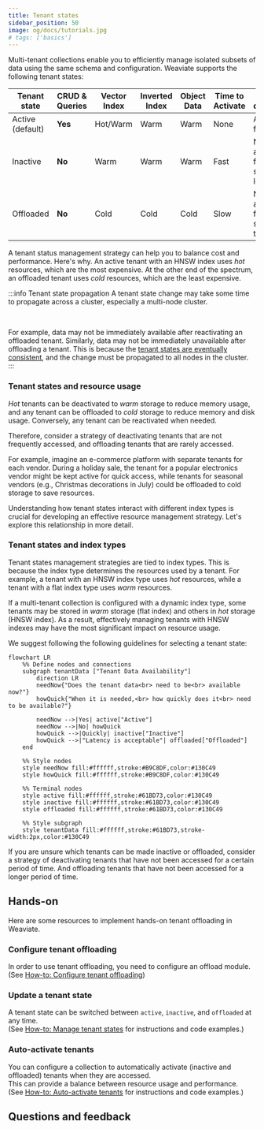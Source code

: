 ```yaml
---
title: Tenant states
sidebar_position: 50
image: og/docs/tutorials.jpg
# tags: ['basics']
---
```


Multi-tenant collections enable you to efficiently manage isolated subsets of data using the same schema and configuration. Weaviate supports the following tenant states:

| Tenant state     | CRUD & Queries | Vector Index | Inverted Index | Object Data | Time to Activate | Tenant description |
|------------------|----------------|--------------|----------------|-------------|------------------|------------|
| Active (default) | **Yes**        | Hot/Warm     | Warm           | Warm        | None             | Available for use |
| Inactive         | **No**         | Warm         | Warm           | Warm        | Fast             | Not available for use, stored locally |
| Offloaded        | **No**         | Cold         | Cold           | Cold        | Slow             | Not available for use, stored on the cloud |

A tenant status management strategy can help you to balance cost and performance. Here's why. An active tenant with an HNSW index uses *hot* resources, which are the most expensive. At the other end of the spectrum, an offloaded tenant uses *cold* resources, which are the least expensive.

:::info Tenant state propagation
A tenant state change may take some time to propagate across a cluster, especially a multi-node cluster.

<br/>

For example, data may not be immediately available after reactivating an offloaded tenant. Similarly, data may not be immediately unavailable after offloading a tenant. This is because the [tenant states are eventually consistent](../../concepts/replication-architecture/consistency.md#tenant-states-and-data-objects), and the change must be propagated to all nodes in the cluster.
:::

### Tenant states and resource usage

*Hot* tenants can be deactivated to *warm* storage to reduce memory usage, and any tenant can be offloaded to *cold* storage to reduce memory and disk usage. Conversely, any tenant can be reactivated when needed.

Therefore, consider a strategy of deactivating tenants that are not frequently accessed, and offloading tenants that are rarely accessed.

For example, imagine an e-commerce platform with separate tenants for each vendor. During a holiday sale, the tenant for a popular electronics vendor might be kept active for quick access, while tenants for seasonal vendors (e.g., Christmas decorations in July) could be offloaded to cold storage to save resources.

Understanding how tenant states interact with different index types is crucial for developing an effective resource management strategy. Let's explore this relationship in more detail.

### Tenant states and index types

Tenant states management strategies are tied to index types. This is because the index type determines the resources used by a tenant. For example, a tenant with an HNSW index type uses *hot* resources, while a tenant with a flat index type uses *warm* resources.

If a multi-tenant collection is configured with a dynamic index type, some tenants may be stored in *warm* storage (flat index) and others in *hot* storage (HNSW index). As a result, effectively managing tenants with HNSW indexes may have the most significant impact on resource usage.

We suggest following the following guidelines for selecting a tenant state:

```mermaid
flowchart LR
    %% Define nodes and connections
    subgraph tenantData ["Tenant Data Availability"]
        direction LR
        needNow{"Does the tenant data<br> need to be<br> available now?"}
        howQuick{"When it is needed,<br> how quickly does it<br> need to be available?"}

        needNow -->|Yes| active["Active"]
        needNow -->|No| howQuick
        howQuick -->|Quickly| inactive["Inactive"]
        howQuick -->|"Latency is acceptable"| offloaded["Offloaded"]
    end

    %% Style nodes
    style needNow fill:#ffffff,stroke:#B9C8DF,color:#130C49
    style howQuick fill:#ffffff,stroke:#B9C8DF,color:#130C49

    %% Terminal nodes
    style active fill:#ffffff,stroke:#61BD73,color:#130C49
    style inactive fill:#ffffff,stroke:#61BD73,color:#130C49
    style offloaded fill:#ffffff,stroke:#61BD73,color:#130C49

    %% Style subgraph
    style tenantData fill:#ffffff,stroke:#61BD73,stroke-width:2px,color:#130C49
```

If you are unsure which tenants can be made inactive or offloaded, consider a strategy of deactivating tenants that have not been accessed for a certain period of time. And offloading tenants that have not been accessed for a longer period of time.

## Hands-on

Here are some resources to implement hands-on tenant offloading in Weaviate.

### Configure tenant offloading

In order to use tenant offloading, you need to configure an offload module. <br/>
(See [How-to: Configure tenant offloading](/deploy/configuration/tenant-offloading.md))

### Update a tenant state

A tenant state can be switched between `active`, `inactive`, and `offloaded` at any time. <br/>
(See [How-to: Manage tenant states](../../manage-collections/tenant-states.mdx) for instructions and code examples.)

### Auto-activate tenants

You can configure a collection to automatically activate (inactive and offloaded) tenants when they are accessed. <br/>
This can provide a balance between resource usage and performance. <br/>
(See [How-to: Auto-activate tenants](../../manage-collections/tenant-states.mdx#automatically-activate-tenants) for instructions and code examples.)

## Questions and feedback


<DocsFeedback/>
